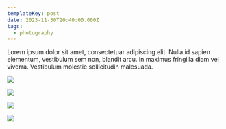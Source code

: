 ```yaml
---
templateKey: post
date: 2023-11-30T20:40:00.000Z
tags:
  - photography
---
```

Lorem ipsum dolor sit amet, consectetuar adipiscing elit. Nulla id sapien elementum, vestibulum sem non, blandit arcu. In maximus fringilla diam vel viverra. Vestibulum molestie sollicitudin malesuada.

![](../../static/assets/20231130-IMG_8079.jpg)

![](../../static/assets/20231130-IMG_8086.jpg)

![](../../static/assets/20231130-IMG_8102.jpg)

![](../../static/assets/20231130-IMG_8107.jpg)